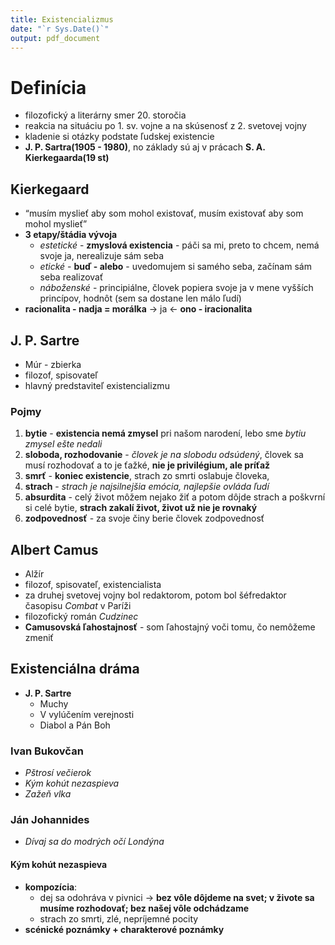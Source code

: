 ```yaml
---
title: Existencializmus
date: "`r Sys.Date()`"
output: pdf_document
---
```


# Definícia
- filozofický a literárny smer 20. storočia
- reakcia na situáciu po 1. sv. vojne a na skúsenosť z 2. svetovej vojny
- kladenie si otázky podstate ľudskej existencie
- **J. P. Sartra(1905 - 1980)**, no základy sú aj v prácach **S. A. Kierkegaarda(19 st)**

## Kierkegaard
- "musím myslieť aby som mohol existovať, musím existovať aby som mohol myslieť"
- **3 etapy/štádia vývoja**
    - *estetické* - **zmyslová existencia** - páči sa mi, preto to chcem, nemá svoje ja, nerealizuje sám seba
    - *etické* - **buď - alebo** - uvedomujem si samého seba, začínam sám seba realizovať
    - *náboženské* - principiálne, človek popiera svoje ja v mene vyšších princípov, hodnôt (sem sa dostane len málo ľudí)
- **racionalita - nadja = morálka** -> ja <- **ono - iracionalita**

## J. P. Sartre
- Múr - zbierka
- filozof, spisovateľ
- hlavný predstaviteľ existencializmu

### Pojmy
1. **bytie** - **existencia nemá zmysel** pri našom narodení, lebo sme *bytiu zmysel ešte nedali*
2. **sloboda, rozhodovanie** - *človek je na slobodu odsúdený*, človek sa musí rozhodovať a to je ťažké, **nie je privilégium, ale príťaž** 
3. **smrť** - **koniec existencie**, strach zo smrti oslabuje človeka, 
4. **strach** - *strach je najsilnejšia emócia, najlepšie ovláda ľudí*
5. **absurdita** - celý život môžem nejako žiť a potom dôjde strach a poškvrní si celé bytie, **strach zakalí život, život už nie je rovnaký**
6. **zodpovednosť** - za svoje činy berie človek zodpovednosť

## Albert Camus
- Alžír
- filozof, spisovateľ, existencialista
- za druhej svetovej vojny bol redaktorom, potom bol šéfredaktor časopisu *Combat* v Paríži
- filozofický román *Cudzinec*
- **Camusovská ľahostajnosť** - som ľahostajný voči tomu, čo nemôžeme zmeniť

## Existenciálna dráma
- **J. P. Sartre**
    - Muchy
    - V vylúčením verejnosti
    - Diabol a Pán Boh

### Ivan Bukovčan
- *Pštrosí večierok*
- *Kým kohút nezaspieva*
- *Zažeň vlka*

### Ján Johannides
- *Dívaj sa do modrých očí Londýna*

#### Kým kohút nezaspieva
- **kompozícia**:
    - dej sa odohráva v pivnici -> **bez vôle dôjdeme na svet; v živote sa musíme rozhodovať; bez našej vôle odchádzame** 
    - strach zo smrti, zlé, nepríjemné pocity
- **scénické poznámky + charakterové poznámky**
